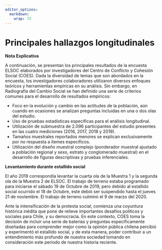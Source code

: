```yaml
---
editor_options: 
  markdown: 
    wrap: 72
---
```


# Principales hallazgos longitudinales

**Nota Explicativa**

A continuación, se presentan los principales resultados de la encuesta ELSOC elaborados por investigadores del Centro de Conflicto y Cohesión Social (COES). Dada la diversidad de temas que son abordados en la encuesta, los investigadores colaboradores utilizaron diversos enfoques teóricos y herramientas empíricas en su análisis. Sin embargo, en Radiografía del Cambio Social se han definido una serie de criterios comunes para el desarrollo de resultados empíricos:

- Foco en la evolución y cambio en las actitudes de la población, aún cuando en ocasiones se analizan preguntas incluidas en una o dos olas del estudio. 
- Uso de pruebas estadísticas específicas para el análisis longitudinal. 
- Utilización de submuestra de 2.096 participantes del estudio presentes en las cuatro mediciones (2016, 2017, 2018 y 2019). 
- Tamaños muestrales reportados menores se explican exclusivamente por no respuesta a ítemes específicos. 
- Utilización del diseño muestral complejo (ponderador muestral ajustado a población regional y sexo, estrato y conglomerado muestral) en el desarrollo de figuras descriptivas y pruebas inferenciales. 


**Levantamiento durante estallido social**

El año 2019 correspondía levantar la cuarta ola de la Muestra 1 y la segunda ola de la Muestra 2 de ELSOC. El trabajo de terreno estaba programado para iniciarse el sábado 19 de Octubre de 2019, pero debido al estallido social ocurrido el 18 de Octubre, este debió ser suspendido hasta el jueves 21 de noviembre. El trabajo de terreno culminó el 9 de marzo del 2020.

Ante la intensificación de la protesta social, comienza una coyuntura histórica inédita que pone de relieve importantes desafíos políticos y sociales para Chile, y su democracia. En este contexto, COES toma la decisión de incluir una serie de baterías y preguntas específicamente diseñadas para comprender mejor como la opinión pública chilena percibió y experimentó el estallido social, y de esta manera, poder contribuir a un entendimiento más profundo de nuestra sociedad tomando en consideración este periodo de nuestra historia reciente.

